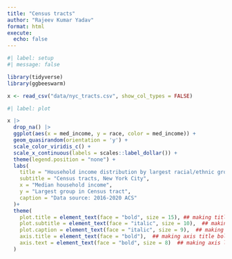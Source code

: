 ```yaml
---
title: "Census tracts"
author: "Rajeev Kumar Yadav"
format: html
execute: 
  echo: false
---
```


```r
#| label: setup
#| message: false

library(tidyverse)
library(ggbeeswarm)
```

```r
x <- read_csv("data/nyc_tracts.csv", show_col_types = FALSE)
```

```r
#| label: plot

x |> 
  drop_na() |> 
  ggplot(aes(x = med_income, y = race, color = med_income)) +
  geom_quasirandom(orientation = 'y') +
  scale_color_viridis_c() +
  scale_x_continuous(labels = scales::label_dollar()) +
  theme(legend.position = "none") +
  labs(
    title = "Household income distribution by largest racial/ethnic group",
    subtitle = "Census tracts, New York City",
    x = "Median household income",
    y = "Largest group in Census tract",
    caption = "Data source: 2016-2020 ACS"
  )+
  theme(
    plot.title = element_text(face = "bold", size = 15), ## making title bold
    plot.subtitle = element_text(face = "italic", size = 10),  ## making subtitle italics
    plot.caption = element_text(face = "italic", size = 9),  ## making caption italics
    axis.title = element_text(face = "bold"),  ## making axis title bold
    axis.text = element_text(face = "bold", size = 8)  ## making axis labels bold
  )
```

